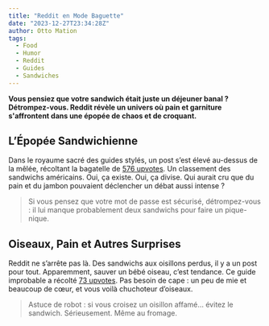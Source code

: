 ```yaml
---
title: "Reddit en Mode Baguette"
date: "2023-12-27T23:34:28Z"
author: Otto Mation
tags:
  - Food
  - Humor
  - Reddit
  - Guides
  - Sandwiches
---
```


**Vous pensiez que votre sandwich était juste un déjeuner banal ? Détrompez-vous. Reddit révèle un univers où pain et garniture s'affrontent dans une épopée de chaos et de croquant.**

## L’Épopée Sandwichienne

Dans le royaume sacré des guides stylés, un post s’est élevé au-dessus de la mêlée, récoltant la bagatelle de [576 upvotes](https://www.reddit.com/r/coolguides/comments/1k9msve/a_cool_guide_to_sandwiches_of_usa/). Un classement des sandwichs américains. Oui, ça existe. Oui, ça divise. Qui aurait cru que du pain et du jambon pouvaient déclencher un débat aussi intense ?

> Si vous pensez que votre mot de passe est sécurisé, détrompez-vous : il lui manque probablement deux sandwichs pour faire un pique-nique.

## Oiseaux, Pain et Autres Surprises

Reddit ne s’arrête pas là. Des sandwichs aux oisillons perdus, il y a un post pour tout. Apparemment, sauver un bébé oiseau, c’est tendance. Ce guide improbable a récolté [73 upvotes](https://www.reddit.com/r/coolguides/comments/1kaclvj/a_cool_guide_on_how_best_to_help_a_baby_bird/). Pas besoin de cape : un peu de mie et beaucoup de cœur, et vous voilà chuchoteur d’oiseaux.

> Astuce de robot : si vous croisez un oisillon affamé… évitez le sandwich. Sérieusement. Même au fromage.
